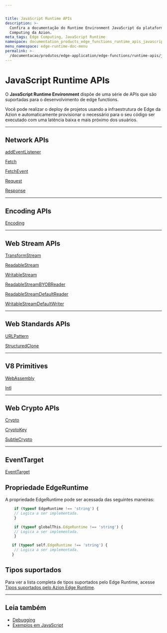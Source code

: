 ```yaml
---


title: JavaScript Runtime APIs
description: >-
  Confira a documentação do Runtime Environment JavaScript da plataforma de Edge
  Computing da Azion.
meta_tags: Edge Computing, JavaScript Runtime
namespace: documentation_products_edge_functions_runtime_apis_javascript
menu_namespace: edge-runtime-doc-menu
permalink: >-
  /documentacao/produtos/edge-application/edge-functions/runtime-apis/javascript/
---
```

# JavaScript Runtime APIs

O **JavaScript Runtime Environment** dispõe de uma série de APIs que são suportadas para o desenvolvimento de edge functions.

Você pode realizar o deploy de projetos usando a infraestrutura de Edge da Azion e automaticamente provisionar o necessário para o seu código ser executado com uma latência baixa e mais próximo dos usuários.

---

## Network APIs

[addEventListener](/pt-br/documentacao/produtos/edge-application/edge-functions/runtime-apis/javascript/add-eventlistener/)

[Fetch](/pt-br/documentacao/produtos/edge-application/edge-functions/runtime-apis/javascript/fetch/)

[FetchEvent](/pt-br/documentacao/produtos/edge-application/edge-functions/runtime-apis/javascript/fetch-event/)

[Request](/pt-br/documentacao/produtos/edge-application/edge-functions/runtime-apis/javascript/request/)

[Response](/pt-br/documentacao/produtos/edge-application/edge-functions/runtime-apis/javascript/response/)

---

## Encoding APIs

[Encoding](/pt-br/documentacao/produtos/edge-application/edge-functions/runtime-apis/javascript/encoding/)

---

## Web Stream APIs

[TransformStream](/pt-br/documentacao/produtos/edge-application/edge-functions/runtime-apis/javascript/transform-stream/)

[ReadableStream](/pt-br/documentacao/produtos/edge-application/edge-functions/runtime-apis/javascript/readable-stream/)

[WritableStream](/pt-br/documentacao/produtos/edge-application/edge-functions/runtime-apis/javascript/writable-stream/)

[ReadableStreamBYOBReader](/pt-br/documentacao/produtos/edge-application/edge-functions/runtime-apis/javascript/readable-byob-reader/)

[ReadableStreamDefaultReader](/pt-br/documentacao/produtos/edge-application/edge-functions/runtime-apis/javascript/readable-default-reader/)

[WritableStreamDefaultWriter](/pt-br/documentacao/produtos/edge-application/edge-functions/runtime-apis/javascript/stream-default-writer/)

---

## Web Standards APIs

[URLPattern](/pt-br/documentacao/produtos/edge-application/edge-functions/runtime-apis/javascript/url-pattern/)

[StructuredClone](/pt-br/documentacao/produtos/edge-application/edge-functions/runtime-apis/javascript/structured-clone/)

---

## V8 Primitives

[WebAssembly](/pt-br/documentacao/produtos/edge-application/edge-functions/runtime-apis/javascript/webassembly/)

[Intl](/pt-br/documentacao/produtos/edge-application/edge-functions/runtime-apis/javascript/intl/)

---

## Web Crypto APIs

[Crypto](/pt-br/documentacao/produtos/edge-application/edge-functions/runtime-apis/javascript/crypto/)

[CryptoKey](/pt-br/documentacao/produtos/edge-application/edge-functions/runtime-apis/javascript/crypto-key/)

[SubtleCrypto](/pt-br/documentacao/produtos/edge-application/edge-functions/runtime-apis/javascript/subtle-crypto/)

---

## EventTarget

[EventTarget](/pt-br/documentacao/produtos/edge-application/edge-functions/runtime-apis/javascript/event-target/)

## Propriedade EdgeRuntime

A propriedade EdgeRuntime pode ser acessada das seguintes maneiras:

```js
    if (typeof EdgeRuntime !== 'string') {
    // Logica a ser implementada.
    }
```

```js
    if (typeof globalThis.EdgeRuntime !== 'string') {
    // Logica a ser implementada.
    }
```

```js
   if (typeof self.EdgeRuntime !== 'string') {
    // Logica a ser implementada.
   }
```

## Tipos suportados

Para ver a lista completa de tipos suportados pelo Edge Runtime, acesse [Tipos suportados pelo Azion Edge Runtime](/pt-br/documentacao/produtos/edge-application/edge-functions/runtime-apis/javascript/tipos-suportados/).

---

## Leia também

- [Debugging](/pt-br/documentacao/produtos/edge-application/edge-functions/debugging/)
- [Exemplos em JavaScript](/pt-br/documentacao/produtos/edge-application/edge-functions/javascript-examples/)


